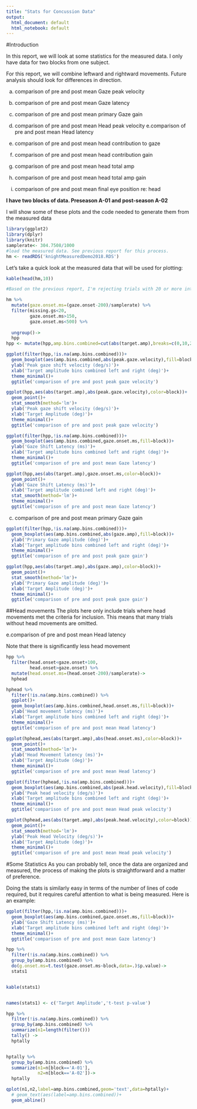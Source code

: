 ```yaml
---
title: "Stats for Concussion Data"
output:
  html_document: default
  html_notebook: default
---
```


#Introduction

In this report, we will look at some statistics for the  measured data. I only have data for two blocks from one subject. 

For this report, we will combine leftward and rightward movements. Future analysis should look for differences in direction.


a. comparison of pre and post mean Gaze peak velocity
b. comparison of pre and post mean Gaze latency
c. comparison of pre and post mean primary Gaze gain

d. comparison of pre and post mean Head peak velocity
e.comparison of pre and post mean Head latency
f. comparison of pre and post mean head contribution to gaze
g. comparison of pre and post mean head contribution gain
h. comparison of pre and post mean head total amp
i. comparison of pre and post mean head total amp gain

j. comparison of pre and post mean final eye position re: head


**I have two blocks of data. Preseason A-01 and post-season A-02**

I will show some of these plots and the code needed to generate them from the measured data

```r
library(ggplot2)
library(dplyr)
library(knitr)
samplerate<- 304.7508/1000
#load the measured data. See previous report for this process. 
hm <- readRDS('knightMeasuredDemo2018.RDS')
```

Let's take a quick look at the measured data that will be used for plotting:

```r
kable(head(hm,10))
```


```r
#Based on the previous report, I'm rejecting trials with 20 or more interpolated data points during the detected primary gaze shift, and trials where the latency is too short or too long. These ranges can be adjusted if future investigation warrants. 

hm %>%
  mutate(gaze.onset.ms=(gaze.onset-200)/samplerate) %>%
  filter(missing.gs<20,
         gaze.onset.ms>150,
         gaze.onset.ms<500) %>%
  
  ungroup()->
  hpp
hpp <- mutate(hpp,amp.bins.combined=cut(abs(target.amp),breaks=c(0,10,20,30,40,50,60,70,80)))
```

```r
ggplot(filter(hpp,!is.na(amp.bins.combined)))+
  geom_boxplot(aes(amp.bins.combined,abs(peak.gaze.velocity),fill=block))+
  ylab('Peak gaze shift velocity (deg/s)')+
  xlab('Target amplitude bins combined left and right (deg)')+
  theme_minimal()+
  ggtitle('comparison of pre and post peak gaze velocity')

ggplot(hpp,aes(abs(target.amp),abs(peak.gaze.velocity),color=block))+
  geom_point()+
  stat_smooth(method='lm')+
  ylab('Peak gaze shift velocity (deg/s)')+
  xlab('Target Amplitude (deg)')+
  theme_minimal()+
  ggtitle('comparison of pre and post peak gaze velocity')
```

```r
ggplot(filter(hpp,!is.na(amp.bins.combined)))+
  geom_boxplot(aes(amp.bins.combined,gaze.onset.ms,fill=block))+
  ylab('Gaze Shift Latency (ms)')+
  xlab('Target amplitude bins combined left and right (deg)')+
  theme_minimal()+
  ggtitle('comparison of pre and post mean Gaze latency')

ggplot(hpp,aes(abs(target.amp),gaze.onset.ms,color=block))+
  geom_point()+
  ylab('Gaze Shift Latency (ms)')+
  xlab('Target amplitude combined left and right (deg)')+
  stat_smooth(method='lm')+
  theme_minimal()+
  ggtitle('comparison of pre and post mean Gaze latency')
```

c. comparison of pre and post mean primary Gaze gain

```r
ggplot(filter(hpp,!is.na(amp.bins.combined)))+
  geom_boxplot(aes(amp.bins.combined,abs(gaze.amp),fill=block))+
  ylab('Primary Gaze amplitude (deg)')+
  xlab('Target amplitude bins combined left and right (deg)')+
  theme_minimal()+
  ggtitle('comparison of pre and post peak gaze gain')

ggplot(hpp,aes(abs(target.amp),abs(gaze.amp),color=block))+
  geom_point()+
  stat_smooth(method='lm')+
  ylab('Primary Gaze amplitude (deg)')+
  xlab('Target Amplitude (deg)')+
  theme_minimal()+
  ggtitle('comparison of pre and post peak gaze gain')
```

##Head movements
The plots here only include trials where head movements met the criteria for inclusion. This means that many trials without head movements are omitted. 

e.comparison of pre and post mean Head latency

Note that there is significantly less head movement 

```r
hpp %>% 
  filter(head.onset<gaze.onset+100,
         head.onset>gaze.onset) %>%
  mutate(head.onset.ms=(head.onset-200)/samplerate)->
  hphead

hphead %>%
  filter(!is.na(amp.bins.combined)) %>%
  ggplot()+
  geom_boxplot(aes(amp.bins.combined,head.onset.ms,fill=block))+
  ylab('Head movement latency (ms)')+
  xlab('Target amplitude bins combined left and right (deg)')+
  theme_minimal()+
  ggtitle('comparison of pre and post mean Head latency')

ggplot(hphead,aes(abs(target.amp),abs(head.onset.ms),color=block))+
  geom_point()+
  stat_smooth(method='lm')+
  ylab('Head Movement latency (ms)')+
  xlab('Target Amplitude (deg)')+
  theme_minimal()+
  ggtitle('comparison of pre and post mean Head latency')
```

```r
ggplot(filter(hphead,!is.na(amp.bins.combined)))+
  geom_boxplot(aes(amp.bins.combined,abs(peak.head.velocity),fill=block))+
  ylab('Peak head velocity (deg/s)')+
  xlab('Target amplitude bins combined left and right (deg)')+
  theme_minimal()+
  ggtitle('comparison of pre and post mean Head peak velocity')

ggplot(hphead,aes(abs(target.amp),abs(peak.head.velocity),color=block))+
  geom_point()+
  stat_smooth(method='lm')+
  ylab('Peak Head Velocity (deg/s)')+
  xlab('Target Amplitude (deg)')+
  theme_minimal()+
  ggtitle('comparison of pre and post mean Head peak velocity')
```


#Some Statistics
As you can probably tell, once the data are organized and measured, the process of making the plots is straightforward and a matter of preference. 

Doing the stats is similarly easy in terms of the number of lines of code required, but it requires careful attention to what is being measured. Here is an example: 

```r
ggplot(filter(hpp,!is.na(amp.bins.combined)))+
  geom_boxplot(aes(amp.bins.combined,gaze.onset.ms,fill=block))+
  ylab('Gaze Shift Latency (ms)')+
  xlab('Target amplitude bins combined left and right (deg)')+
  theme_minimal()+
  ggtitle('comparison of pre and post mean Gaze latency')

hpp %>%
  filter(!is.na(amp.bins.combined)) %>%
  group_by(amp.bins.combined) %>%
  do(g.onset.ms=t.test(gaze.onset.ms~block,data=.)$p.value)->
  stats1


kable(stats1)



```

```r
names(stats1) <- c('Target Amplitude','t-test p-value')

hpp %>%
  filter(!is.na(amp.bins.combined)) %>%
  group_by(amp.bins.combined) %>%
  summarize(n1=length(filter()))
  tally() ->
  hptally


hptally %>%
  group_by(amp.bins.combined) %>%
  summarize(n1=n[block=='A-01'],
            n2=n[block=='A-02'])->
  hptally

qplot(n1,n2,label=amp.bins.combined,geom='text',data=hptally)+
  # geom_text(aes(label=amp.bins.combined))+
  geom_abline()
```

